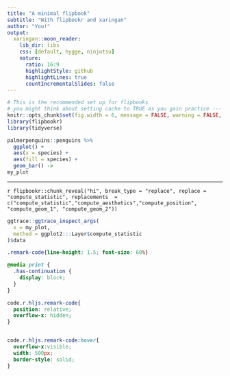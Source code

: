 ```yaml
---
title: "A minimal flipbook"
subtitle: "With flipbookr and xaringan"
author: "You!"
output:
  xaringan::moon_reader:
    lib_dir: libs
    css: [default, hygge, ninjutsu]
    nature:
      ratio: 16:9
      highlightStyle: github
      highlightLines: true
      countIncrementalSlides: false
---
```



```r
# This is the recommended set up for flipbooks
# you might think about setting cache to TRUE as you gain practice --- building flipbooks from scratch can be time consuming
knitr::opts_chunk$set(fig.width = 6, message = FALSE, warning = FALSE, comment = "", cache = F)
library(flipbookr)
library(tidyverse)
```



```r
palmerpenguins::penguins %>% 
  ggplot() + 
  aes(x = species) + 
  aes(fill = species) +
  geom_bar() ->
my_plot
```

---

`r flipbookr::chunk_reveal("hi", break_type = "replace", replace = "compute_statistic", replacements  = c("compute_statistic","compute_aesthetics","compute_position", "compute_geom_1", "compute_geom_2"))`

```r
ggtrace::ggtrace_inspect_args(
  x = my_plot,
  method = ggplot2:::Layer$compute_statistic
)$data
```

<!-- adjust font size in this css code chunk, currently 80 -->

```css
.remark-code{line-height: 1.5; font-size: 60%}

@media print {
  .has-continuation {
    display: block;
  }
}

code.r.hljs.remark-code{
  position: relative;
  overflow-x: hidden;
}


code.r.hljs.remark-code:hover{
  overflow-x:visible;
  width: 500px;
  border-style: solid;
}
```
